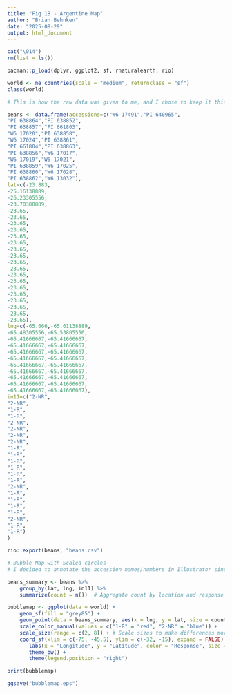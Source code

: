 ```yaml
---
title: "Fig 1B - Argentine Map"
author: "Brian Behnken"
date: "2025-08-29"
output: html_document
---
```


```r

cat("\014")
rm(list = ls())

pacman::p_load(dplyr, ggplot2, sf, rnaturalearth, rio)

world <- ne_countries(scale = "medium", returnclass = "sf")
class(world)

```


```r

# This is how the raw data was given to me, and I chose to keep it this way to keep the code self-sufficient. But one could totally use the csv that is outputted from this data frame through read_csv. 

beans <- data.frame(accessions=c("W6 17491","PI 640965",
"PI 638864","PI 638852",
"PI 638857","PI 661803",
"W6 17020","PI 638858",
"W6 17024","PI 638861",
"PI 661804","PI 638863",
"PI 638856","W6 17017",
"W6 17019","W6 17021",
"PI 638859","W6 17025",
"PI 638860","W6 17028",
"PI 638862","W6 13032"),
lat=c(-23.883,
-25.16138889,
-26.23305556,
-23.70388889,
-23.65,
-23.65,
-23.65,
-23.65,
-23.65,
-23.65,
-23.65,
-23.65,
-23.65,
-23.65,
-23.65,
-23.65,
-23.65,
-23.65,
-23.65,
-23.65,
-23.65,
-23.65),
lng=c(-65.066,-65.61138889,
-65.48305556,-65.53805556,
-65.41666667,-65.41666667,
-65.41666667,-65.41666667,
-65.41666667,-65.41666667,
-65.41666667,-65.41666667,
-65.41666667,-65.41666667,
-65.41666667,-65.41666667,
-65.41666667,-65.41666667,
-65.41666667,-65.41666667,
-65.41666667,-65.41666667),
in11=c("2-NR",
"2-NR",
"1-R",
"1-R",
"2-NR",
"2-NR",
"2-NR",
"2-NR",
"1-R",
"1-R",
"1-R",
"1-R",
"1-R",
"1-R",
"2-NR",
"1-R",
"1-R",
"1-R",
"1-R",
"2-NR",
"1-R",
"1-R")
)

rio::export(beans, "beans.csv")

``` 


``` R

# Bubble Map with Scaled circles
# I decided to annotate the accession names/numbers in Illustrator since it is more efficient for me as a graphic designer. 

beans_summary <- beans %>%
    group_by(lat, lng, in11) %>%
    summarize(count = n())  # Aggregate count by location and response type

bubblemap <- ggplot(data = world) +
    geom_sf(fill = "grey85") +
    geom_point(data = beans_summary, aes(x = lng, y = lat, size = count, color = in11), alpha = 1) +
    scale_color_manual(values = c("1-R" = "red", "2-NR" = "blue")) +
    scale_size(range = c(2, 8)) + # Scale sizes to make differences more visible
    coord_sf(xlim = c(-75, -45.5), ylim = c(-32, -15), expand = FALSE) +
       labs(x = "Longitude", y = "Latitude", color = "Response", size = "Count") +
       theme_bw() +
       theme(legend.position = "right")

print(bubblemap)

ggsave("bubblemap.eps")

```


